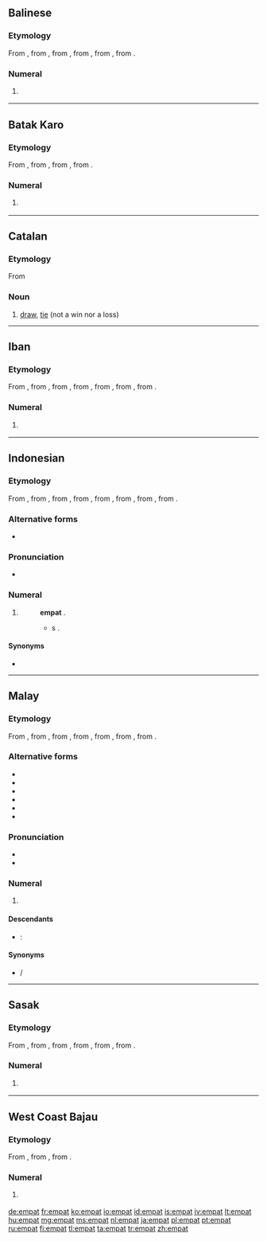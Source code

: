 ==Balinese==

===Etymology===
From {{proto|poz-mcm-pro|əmpat|lang=ban}}, from {{proto|poz-msa-pro|əmpat|lang=ban}}, from {{proto|poz-sus-pro|əmpat|lang=ban}}, from {{proto|pqw-pro|əpat|lang=ban}}, from {{proto|poz-pro|əpat|lang=ban}}, from {{proto|map-pro|Səpat|lang=ban}}.

===Numeral===
{{head|ban|numeral}}

# {{cardinal|lang=ban}} {{l|en|four}}

[[Category:ban:Four| ]]

----

==Batak Karo==

===Etymology===
From {{proto|poz-sus-pro|əmpat|lang=btx}}, from {{proto|pqw-pro|əpat|lang=btx}}, from {{proto|poz-pro|əpat|lang=btx}}, from {{proto|map-pro|Səpat|lang=btx}}.

===Numeral===
{{head|btx|numeral}}

# {{cardinal|lang=btx}} {{l|en|four}}

[[Category:btx:Four| ]]

----

==Catalan==

===Etymology===
From {{l|ca|empatar}}

===Noun===
{{ca-noun|m}}

# [[draw]], [[tie]] (not a win nor a loss)

----

==Iban==

===Etymology===
From {{proto|poz-mly-pro|əmpat|lang=iba}}, from {{proto|poz-mcm-pro|əmpat|lang=iba}}, from {{proto|poz-msa-pro|əmpat|lang=iba}}, from {{proto|poz-sus-pro|əmpat|lang=iba}}, from {{proto|pqw-pro|əpat|lang=iba}}, from {{proto|poz-pro|əpat|lang=iba}}, from {{proto|map-pro|Səpat|lang=iba}}.

===Numeral===
{{head|iba|numeral}}

# {{cardinal|lang=iba}} {{l|en|four}}

[[Category:iba:Four| ]]

----

==Indonesian==
{{cardinalbox|id|3|4|5|tiga|lima|ord=keempat}}

===Etymology===
From {{etyl|ms|id}} {{term|empat|lang=ms}}, from {{proto|poz-mly-pro|əmpat|lang=id}}, from {{proto|poz-mcm-pro|əmpat|lang=id}}, from {{proto|poz-msa-pro|əmpat|lang=id}}, from {{proto|poz-sus-pro|əmpat|lang=id}}, from {{proto|pqw-pro|əpat|lang=id}}, from {{proto|poz-pro|əpat|lang=id}}, from {{proto|map-pro|Səpat|lang=id}}.

===Alternative forms===
* {{l|id|pat}}

===Pronunciation===
* {{audio|Id-empat.ogg|audio}}

===Numeral===
{{head|id|numeral}}

# {{cardinal|lang=id}} {{l|en|four}}
#: {{l|id|tujuh|Tujuh}} {{l|id|kurang}} '''empat''' {{l|id|sama}} {{l|id|dengan}} {{l|id|tiga}}.
#:* {{l|en|seven|Seven}} {{l|en|minus}} '''{{l|en|four}}''' {{l|en|equal}}s {{l|en|three}}.

====Synonyms====
* {{l|id|catur}}

[[Category:id:Four| ]]

----

==Malay==
{{cardinalbox|ms|3|4|5|tiga|lima|ord=keempat}}

===Etymology===
From {{proto|poz-mly-pro|əmpat|lang=ms}}, from {{proto|poz-mcm-pro|əmpat|lang=ms}}, from {{proto|poz-msa-pro|əmpat|lang=ms}}, from {{proto|poz-sus-pro|əmpat|lang=ms}}, from {{proto|pqw-pro|əpat|lang=ms}}, from {{proto|poz-pro|əpat|lang=ms}}, from {{proto|map-pro|Səpat|lang=ms}}.

===Alternative forms===
* {{l|ms|ĕmpat}}
* {{l|ms|ampat}}
* {{l|ms|ămpat}}
* {{l|ms|pat}}
* {{l|ms|امڤت|sc=Arab}}
* {{l|ms|ڤت|sc=Arab}}

===Pronunciation===
* {{IPA|/əmpat/|lang=ms}}
* {{rhymes|əmpat|pat|at|lang=ms}}

===Numeral===
{{head|ms|numeral|Jawi spelling|'''{{l|ms|امڤت|sc=Arab}}'''}}

# {{cardinal|lang=ms}} {{l|en|four}}

====Descendants====
{{top2}}
* {{etyl|id|-}}: {{l|id|empat}}
{{bottom}}

====Synonyms====
* {{l|ms|catur}} / {{l|ms|چاتور|sc=Arab}}

[[Category:ms:Four| ]]

----

==Sasak==

===Etymology===
From {{proto|poz-mcm-pro|əmpat|lang=sas}}, from {{proto|poz-msa-pro|əmpat|lang=sas}}, from {{proto|poz-sus-pro|əmpat|lang=sas}}, from {{proto|pqw-pro|əpat|lang=sas}}, from {{proto|poz-pro|əpat|lang=sas}}, from {{proto|map-pro|Səpat|lang=sas}}.

===Numeral===
{{head|sas|numeral}}

# {{cardinal|lang=sas}} {{l|en|four}}

[[Category:sas:Four| ]]

----

==West Coast Bajau==

===Etymology===
From {{proto|pqw-pro|əpat|lang=bdr}}, from {{proto|poz-pro|əpat|lang=bdr}}, from {{proto|map-pro|Səpat|lang=bdr}}.

===Numeral===
{{head|bdr|numeral}}

# {{cardinal|lang=bdr}} {{l|en|four}}

[[Category:bdr:Four| ]]

[[de:empat]]
[[fr:empat]]
[[ko:empat]]
[[io:empat]]
[[id:empat]]
[[is:empat]]
[[jv:empat]]
[[lt:empat]]
[[hu:empat]]
[[mg:empat]]
[[ms:empat]]
[[nl:empat]]
[[ja:empat]]
[[pl:empat]]
[[pt:empat]]
[[ru:empat]]
[[fi:empat]]
[[tl:empat]]
[[ta:empat]]
[[tr:empat]]
[[zh:empat]]